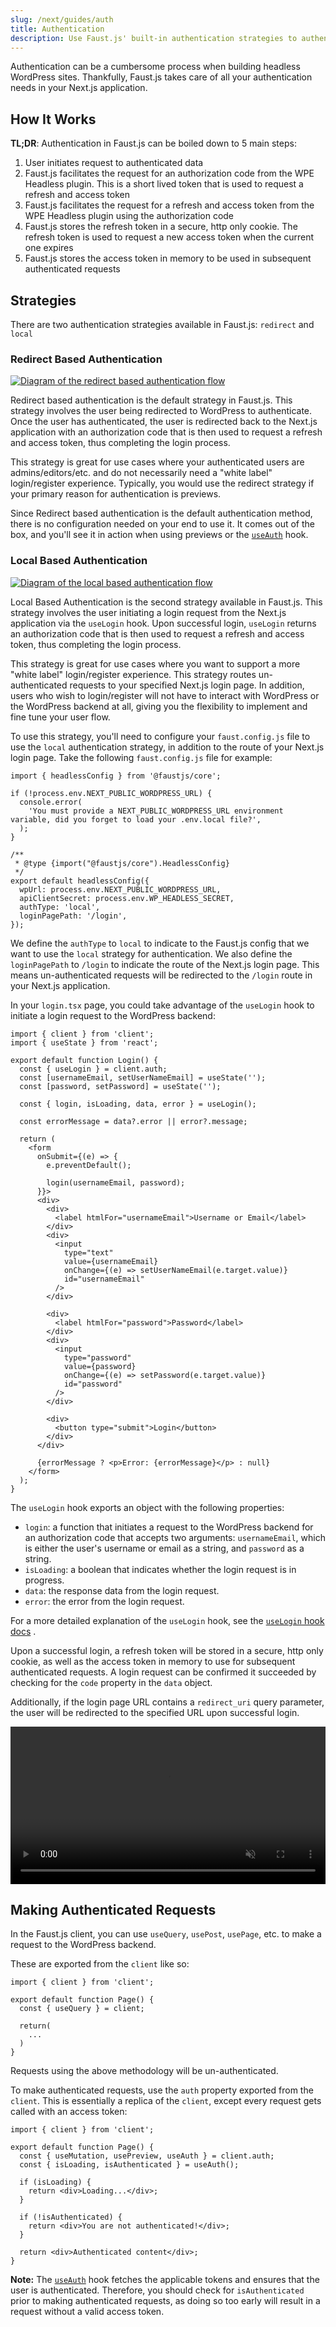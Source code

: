 ```yaml
---
slug: /next/guides/auth
title: Authentication
description: Use Faust.js' built-in authentication strategies to authenticate users from your WordPress backend
---
```


Authentication can be a cumbersome process when building headless WordPress sites. Thankfully, Faust.js takes care of all your authentication needs in your Next.js application.

## How It Works

**TL;DR**: Authentication in Faust.js can be boiled down to 5 main steps:

1. User initiates request to authenticated data
2. Faust.js facilitates the request for an authorization code from the WPE Headless plugin. This is a short lived token that is used to request a refresh and access token
3. Faust.js facilitates the request for a refresh and access token from the WPE Headless plugin using the authorization code
4. Faust.js stores the refresh token in a secure, http only cookie. The refresh token is used to request a new access token when the current one expires
5. Faust.js stores the access token in memory to be used in subsequent authenticated requests

## Strategies

There are two authentication strategies available in Faust.js: `redirect` and `local`

### Redirect Based Authentication

<a href="/docs/img/auth-redirect-flow.png" target="_blank">
  <img
    src="/docs/img/auth-redirect-flow.png"
    alt="Diagram of the redirect based authentication flow"
  />
</a>

Redirect based authentication is the default strategy in Faust.js. This strategy involves the user being redirected to WordPress to authenticate. Once the user has authenticated, the user is redirected back to the Next.js application with an authorization code that is then used to request a refresh and access token, thus completing the login process.

This strategy is great for use cases where your authenticated users are admins/editors/etc. and do not necessarily need a "white label" login/register experience. Typically, you would use the redirect strategy if your primary reason for authentication is previews.

Since Redirect based authentication is the default authentication method, there is no configuration needed on your end to use it. It comes out of the box, and you'll see it in action when using previews or the [`useAuth`](/docs/next/reference/custom-hooks#useauth) hook.

### Local Based Authentication

<a href="/docs/img/auth-local-flow.png" target="_blank">
  <img
    src="/docs/img/auth-local-flow.png"
    alt="Diagram of the local based authentication flow"
  />
</a>

Local Based Authentication is the second strategy available in Faust.js. This strategy involves the user initiating a login request from the Next.js application via the `useLogin` hook. Upon successful login, `useLogin` returns an authorization code that is then used to request a refresh and access token, thus completing the login process.

This strategy is great for use cases where you want to support a more "white label" login/register experience. This strategy routes un-authenticated requests to your specified Next.js login page. In addition, users who wish to login/register will not have to interact with WordPress or the WordPress backend at all, giving you the flexibility to implement and fine tune your user flow.

To use this strategy, you'll need to configure your `faust.config.js` file to use the `local` authentication strategy, in addition to the route of your Next.js login page. Take the following `faust.config.js` file for example:

```tsx title=faust.config.js {15,16}
import { headlessConfig } from '@faustjs/core';

if (!process.env.NEXT_PUBLIC_WORDPRESS_URL) {
  console.error(
    'You must provide a NEXT_PUBLIC_WORDPRESS_URL environment variable, did you forget to load your .env.local file?',
  );
}

/**
 * @type {import("@faustjs/core").HeadlessConfig}
 */
export default headlessConfig({
  wpUrl: process.env.NEXT_PUBLIC_WORDPRESS_URL,
  apiClientSecret: process.env.WP_HEADLESS_SECRET,
  authType: 'local',
  loginPagePath: '/login',
});
```

We define the `authType` to `local` to indicate to the Faust.js config that we want to use the `local` strategy for authentication. We also define the `loginPagePath` to `/login` to indicate the route of the Next.js login page. This means un-authenticated requests will be redirected to the `/login` route in your Next.js application.

In your `login.tsx` page, you could take advantage of the `useLogin` hook to initiate a login request to the WordPress backend:

```tsx title=pages/login.tsx {9,18}
import { client } from 'client';
import { useState } from 'react';

export default function Login() {
  const { useLogin } = client.auth;
  const [usernameEmail, setUserNameEmail] = useState('');
  const [password, setPassword] = useState('');

  const { login, isLoading, data, error } = useLogin();

  const errorMessage = data?.error || error?.message;

  return (
    <form
      onSubmit={(e) => {
        e.preventDefault();

        login(usernameEmail, password);
      }}>
      <div>
        <div>
          <label htmlFor="usernameEmail">Username or Email</label>
        </div>
        <div>
          <input
            type="text"
            value={usernameEmail}
            onChange={(e) => setUserNameEmail(e.target.value)}
            id="usernameEmail"
          />
        </div>

        <div>
          <label htmlFor="password">Password</label>
        </div>
        <div>
          <input
            type="password"
            value={password}
            onChange={(e) => setPassword(e.target.value)}
            id="password"
          />
        </div>

        <div>
          <button type="submit">Login</button>
        </div>
      </div>

      {errorMessage ? <p>Error: {errorMessage}</p> : null}
    </form>
  );
}
```

The `useLogin` hook exports an object with the following properties:

- `login`: a function that initiates a request to the WordPress backend for an authorization code that accepts two arguments: `usernameEmail`, which is either the user's username or email as a string, and `password` as a string.
- `isLoading`: a boolean that indicates whether the login request is in progress.
- `data`: the response data from the login request.
- `error`: the error from the login request.

For a more detailed explanation of the `useLogin` hook, see the [`useLogin` hook docs](/docs/next/reference/custom-hooks#uselogin) .

Upon a successful login, a refresh token will be stored in a secure, http only cookie, as well as the access token in memory to use for subsequent authenticated requests. A login request can be confirmed it succeeded by checking for the `code` property in the `data` object.

Additionally, if the login page URL contains a `redirect_uri` query parameter, the user will be redirected to the specified URL upon successful login.

<video
  width="100%"
  src="/docs/video/next/local-auth-flow-previews.mp4"
  muted
  autoPlay
  playsInline
  controls
  loop
/>

## Making Authenticated Requests

In the Faust.js client, you can use `useQuery`, `usePost`, `usePage`, etc. to make a request to the WordPress backend.

These are exported from the `client` like so:

```tsx {1,4}
import { client } from 'client';

export default function Page() {
  const { useQuery } = client;

  return(
    ...
  )
}
```

Requests using the above methodology will be un-authenticated.

To make authenticated requests, use the `auth` property exported from the `client`. This is essentially a replica of the `client`, except every request gets called with an access token:

```tsx {1,4,5}
import { client } from 'client';

export default function Page() {
  const { useMutation, usePreview, useAuth } = client.auth;
  const { isLoading, isAuthenticated } = useAuth();

  if (isLoading) {
    return <div>Loading...</div>;
  }

  if (!isAuthenticated) {
    return <div>You are not authenticated!</div>;
  }

  return <div>Authenticated content</div>;
}
```

**Note:** The [`useAuth`](/docs/next/reference/custom-hooks#useauth) hook fetches the applicable tokens and ensures that the user is authenticated. Therefore, you should check for `isAuthenticated` prior to making authenticated requests, as doing so too early will result in a request without a valid access token.
